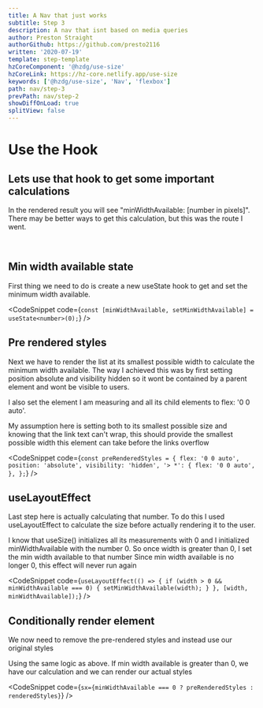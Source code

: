 ```yaml
---
title: A Nav that just works
subtitle: Step 3
description: A nav that isnt based on media queries
author: Preston Straight
authorGithub: https://github.com/presto2116
written: '2020-07-19'
template: step-template
hzCoreComponent: '@hzdg/use-size'
hzCoreLink: https://hz-core.netlify.app/use-size
keywords: ['@hzdg/use-size', 'Nav', 'flexbox']
path: nav/step-3
prevPath: nav/step-2
showDiffOnLoad: true
splitView: false
---
```



<RenderCode Code={Step3Code} />

# Use the Hook

## Lets use that hook to get some important calculations

In the rendered result you will see "minWidthAvailable: [number in pixels]". There may be better ways to get this calculation, but this was the route I went.

<br />

## Min width available state

First thing we need to do is create a new useState hook to get and set the minimum width available.

<CodeSnippet
  code={`const [minWidthAvailable, setMinWidthAvailable] = useState<number>(0);`}
/>

## Pre rendered styles

Next we have to render the list at its smallest possible width
to calculate the minimum width available. The way I achieved
this was by first setting position absolute and visibility hidden
so it wont be contained by a parent element and wont be visible to users.

I also set the element I am measuring and all its child elements to flex: '0 0 auto'.

My assumption here is setting both to its smallest possible size and
knowing that the link text can't wrap, this should provide the smallest
possible width this element can take before the links overflow

<CodeSnippet
  code={`
const preRenderedStyles = {
  flex: '0 0 auto',
  position: 'absolute',
  visibility: 'hidden',
  '> *': {
    flex: '0 0 auto',
  },
};
`}
/>

## useLayoutEffect

Last step here is actually calculating that number.
To do this I used useLayoutEffect to calculate the size
before actually rendering it to the user.

I know that useSize() initializes all its measurements with 0
and I initialized minWidthAvailable with the number 0.
So once width is greater than 0, I set the min width available
to that number Since min width available is no longer 0,
this effect will never run again

<CodeSnippet
  code={`
useLayoutEffect(() => {
  if (width > 0 && minWidthAvailable === 0) {
    setMinWidthAvailable(width);
  }
}, [width, minWidthAvailable]);
`}
/>

## Conditionally render element

We now need to remove the pre-rendered styles and instead use our original
styles

Using the same logic as above. If min width available is greater than 0, we
have our calculation and we can render our actual styles

<CodeSnippet
  code={`sx={minWidthAvailable === 0 ? preRenderedStyles : renderedStyles}`}
/>
